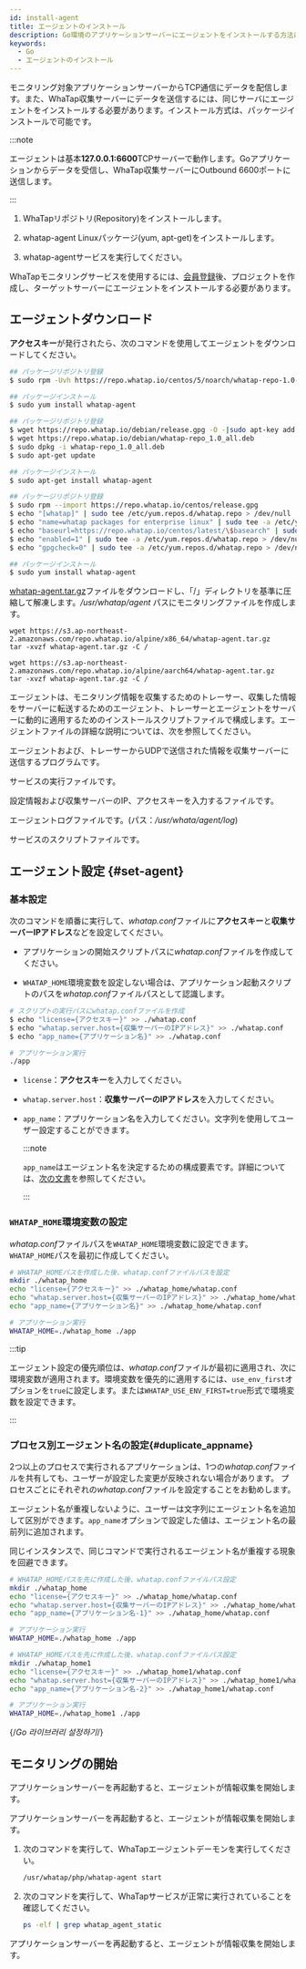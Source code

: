 ```yaml
---
id: install-agent
title: エージェントのインストール
description: Go環境のアプリケーションサーバーにエージェントをインストールする方法について説明します。
keywords:
  - Go
  - エージェントのインストール
---
```


モニタリング対象アプリケーションサーバーからTCP通信にデータを配信します。また、WhaTap収集サーバーにデータを送信するには、同じサーバにエージェントをインストールする必要があります。インストール方式は、パッケージインストールで可能です。

:::note

エージェントは基本**127.0.0.1:6600**TCPサーバーで動作します。Goアプリケーションからデータを受信し、WhaTap収集サーバーにOutbound 6600ポートに送信します。

:::

1. WhaTapリポジトリ(Repository)をインストールします。

2. whatap-agent Linuxパッケージ(yum, apt-get)をインストールします。

3. whatap-agentサービスを実行してください。

<ImgLang img="golang_system.png" desc="Go Monitoring" />

WhaTapモニタリングサービスを使用するには、[会員登録](https://www.whatap.io/ja/signup/)後、プロジェクトを作成し、ターゲットサーバーにエージェントをインストールする必要があります。


<Createprojectv2 />


<Accesskeyv2 />

## エージェントダウンロード

**アクセスキー**が発行されたら、次のコマンドを使用してエージェントをダウンロードしてください。

<Tabs groupId="golang">
<TabItem value="rc" label="Red Hat/CentOS">

```bash title='SH'
## パッケージリポジトリ登録
$ sudo rpm -Uvh https://repo.whatap.io/centos/5/noarch/whatap-repo-1.0-1.noarch.rpm

## パッケージインストール
$ sudo yum install whatap-agent
```

</TabItem>
<TabItem value="du" label="Debian/Ubuntu">

```bash title='SH'
## パッケージリポジトリ登録
$ wget https://repo.whatap.io/debian/release.gpg -O -|sudo apt-key add -
$ wget https://repo.whatap.io/debian/whatap-repo_1.0_all.deb
$ sudo dpkg -i whatap-repo_1.0_all.deb
$ sudo apt-get update

## パッケージインストール
$ sudo apt-get install whatap-agent
```

</TabItem>
<TabItem value="al" label="Amazon Linux">

```bash title='SH'
## パッケージリポジトリ登録
$ sudo rpm --import https://repo.whatap.io/centos/release.gpg
$ echo "[whatap]" | sudo tee /etc/yum.repos.d/whatap.repo > /dev/null
$ echo "name=whatap packages for enterprise linux" | sudo tee -a /etc/yum.repos.d/whatap.repo > /dev/null
$ echo "baseurl=https://repo.whatap.io/centos/latest/\$basearch" | sudo tee -a /etc/yum.repos.d/whatap.repo > /dev/null
$ echo "enabled=1" | sudo tee -a /etc/yum.repos.d/whatap.repo > /dev/null
$ echo "gpgcheck=0" | sudo tee -a /etc/yum.repos.d/whatap.repo > /dev/null

## パッケージインストール
$ sudo yum install whatap-agent
```

</TabItem>
<TabItem value="apl" label="Alpine Linux">

[whatap-agent.tar.gz](https://s3.ap-northeast-2.amazonaws.com/repo.whatap.io/alpine/x86_64/whatap-agent.tar.gz)ファイルをダウンロードし、「/」ディレクトリを基準に圧縮して解凍します。_/usr/whatap/agent_ パスにモニタリングファイルを作成します。

<Tabs>

<TabItem value="x64" label="x64" default>

```docker title='x64'
wget https://s3.ap-northeast-2.amazonaws.com/repo.whatap.io/alpine/x86_64/whatap-agent.tar.gz
tar -xvzf whatap-agent.tar.gz -C /
```

</TabItem>

<TabItem value="aarch64" label="AArch64" default>

```docker title='AArch64'
wget https://s3.ap-northeast-2.amazonaws.com/repo.whatap.io/alpine/aarch64/whatap-agent.tar.gz
tar -xvzf whatap-agent.tar.gz -C /
```

</TabItem>

</Tabs>

</TabItem>

</Tabs>

エージェントは、モニタリング情報を収集するためのトレーサー、収集した情報をサーバーに転送するためのエージェント、トレーサーとエージェントをサーバーに動的に適用するためのインストールスクリプトファイルで構成します。エージェントファイルの詳細な説明については、次を参照してください。

<Filetree name="whatap">

<FiletreeItem name="whatap-agent" type="file">エージェントおよび、トレーサーからUDPで送信された情報を収集サーバーに送信するプログラムです。</FiletreeItem>

<FiletreeItem name="whatap_agent" type="file">サービスの実行ファイルです。</FiletreeItem>

<FiletreeItem name="whatap.conf" type="file">設定情報および収集サーバーのIP、アクセスキーを入力するファイルです。</FiletreeItem>

<FiletreeItem name="whatap-boot-yyyymmdd.log" type="file">エージェントログファイルです。(パス：*/usr/whata/agent/log*)</FiletreeItem>

<FiletreeItem name="/etc/init.d" type="folder">

<FiletreeItem name="whatap-agent" type="file">サービスのスクリプトファイルです。</FiletreeItem>

</FiletreeItem>

</Filetree>

## エージェント設定 {#set-agent}

### 基本設定

次のコマンドを順番に実行して、*whatap.conf*ファイルに**アクセスキー**と**収集サーバーIPアドレス**などを設定してください。

- アプリケーションの開始スクリプトパスに*whatap.conf*ファイルを作成してください。 

- `WHATAP_HOME`環境変数を設定しない場合は、アプリケーション起動スクリプトのパスを*whatap.conf*ファイルパスとして認識します。

```bash title='SH'
# スクリプトの実行パスにwhatap.confファイルを作成
$ echo "license={アクセスキー}" >> ./whatap.conf
$ echo "whatap.server.host={収集サーバーのIPアドレス}" >> ./whatap.conf
$ echo "app_name={アプリケーション名}" >> ./whatap.conf

# アプリケーション実行
./app
```

- `license`：**アクセスキー**を入力してください。

- `whatap.server.host`：**収集サーバーのIPアドレス**を入力してください。

- `app_name`：アプリケーション名を入力してください。文字列を使用してユーザー設定することができます。

  :::note

  `app_name`はエージェント名を決定するための構成要素です。詳細については、[次の文書](agent-name)を参照してください。

  :::

### `WHATAP_HOME`環境変数の設定

*whatap.conf*ファイルパスを`WHATAP_HOME`環境変数に設定できます。`WHATAP_HOME`パスを最初に作成してください。

```bash
# WHATAP_HOMEパスを作成した後、whatap.confファイルパスを設定
mkdir ./whatap_home
echo "license={アクセスキー}" >> ./whatap_home/whatap.conf
echo "whatap.server.host={収集サーバーのIPアドレス}" >> ./whatap_home/whatap.conf
echo "app_name={アプリケーション名}" >> ./whatap_home/whatap.conf

# アプリケーション実行
WHATAP_HOME=./whatap_home ./app
```

:::tip

エージェント設定の優先順位は、*whatap.conf*ファイルが最初に適用され、次に環境変数が適用されます。環境変数を優先的に適用するには、`use_env_first`オプションを`true`に設定します。または`WHATAP_USE_ENV_FIRST=true`形式で環境変数を設定できます。

:::

### プロセス別エージェント名の設定{#duplicate_appname}

2つ以上のプロセスで実行されるアプリケーションは、1つの*whatap.conf*ファイルを共有しても、ユーザーが設定した変更が反映されない場合があります。 プロセスごとにそれぞれの*whatap.conf*ファイルを設定することをお勧めします。

エージェント名が重複しないように、ユーザーは文字列にエージェント名を追加して区別ができます。`app_name`オプションで設定した値は、エージェント名の最前列に追加されます。

同じインスタンスで、同じコマンドで実行されるエージェント名が重複する現象を回避できます。 

```bash
# WHATAP_HOMEパスを先に作成した後、whatap.confファイルパス設定
mkdir ./whatap_home
echo "license={アクセスキー}" >> ./whatap_home/whatap.conf
echo "whatap.server.host={収集サーバーのIPアドレス}" >> ./whatap_home/whatap.conf
echo "app_name={アプリケーション名-1}" >> ./whatap_home/whatap.conf

# アプリケーション実行
WHATAP_HOME=./whatap_home ./app 

# WHATAP_HOMEパスを先に作成した後、whatap.confファイルパス設定
mkdir ./whatap_home1
echo "license={アクセスキー}" >> ./whatap_home1/whatap.conf
echo "whatap.server.host={収集サーバーのIPアドレス}" >> ./whatap_home1/whatap.conf
echo "app_name={アプリケーション名-2}" >> ./whatap_home1/whatap.conf

# アプリケーション実行
WHATAP_HOME=./whatap_home1 ./app

```

{/*Go 라이브러리 설정하기*/}

<Godockersettinglibrary />

## モニタリングの開始

<Tabs groupId="golang">
<TabItem value="rc" label="Red Hat/CentOS">

アプリケーションサーバーを再起動すると、エージェントが情報収集を開始します。

</TabItem>
<TabItem value="du" label="Debian/Ubuntu">

アプリケーションサーバーを再起動すると、エージェントが情報収集を開始します。

</TabItem>
<TabItem value="al" label="Amazon Linux">

1. 次のコマンドを実行して、WhaTapエージェントデーモンを実行してください。

   ```bash
   /usr/whatap/php/whatap-agent start
   ```

2. 次のコマンドを実行して、WhaTapサービスが正常に実行されていることを確認してください。

   ```bash
   ps -elf | grep whatap_agent_static
   ```

アプリケーションサーバーを再起動すると、エージェントが情報収集を開始します。

</TabItem>
</Tabs>
